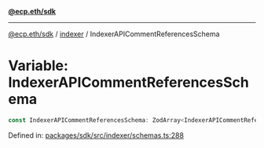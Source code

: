 [**@ecp.eth/sdk**](../../index.mdx)

***

[@ecp.eth/sdk](/sdk-reference/index.mdx) / [indexer](/sdk-reference/indexer/index.mdx) / IndexerAPICommentReferencesSchema

# Variable: IndexerAPICommentReferencesSchema

```ts
const IndexerAPICommentReferencesSchema: ZodArray<IndexerAPICommentReferencesSchemaType>;
```

Defined in: [packages/sdk/src/indexer/schemas.ts:288](https://github.com/ecp-eth/comments-monorepo/blob/main/packages/sdk/src/indexer/schemas.ts#L288)
